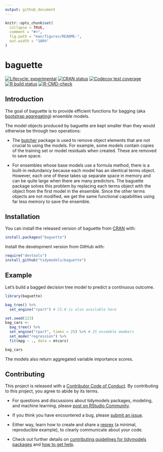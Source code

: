 ```yaml
---
output: github_document
---
```


<!-- README.md is generated from README.Rmd. Please edit that file -->

```r
knitr::opts_chunk$set(
  collapse = TRUE,
  comment = "#>",
  fig.path = "man/figures/README-",
  out.width = "100%"
)
```

# baguette

<!-- badges: start -->
[![Lifecycle: experimental](https://img.shields.io/badge/lifecycle-experimental-orange.svg)](https://www.tidyverse.org/lifecycle/#experimental)
[![CRAN status](https://www.r-pkg.org/badges/version/baguette)](https://cran.r-project.org/package=baguette)
[![Codecov test coverage](https://codecov.io/gh/tidymodels/baguette/branch/master/graph/badge.svg)](https://codecov.io/gh/tidymodels/baguette?branch=master)
[![R build status](https://github.com/tidymodels/baguette/workflows/R-CMD-check/badge.svg)](https://github.com/tidymodels/baguette/actions)
[![R-CMD-check](https://github.com/tidymodels/baguette/workflows/R-CMD-check/badge.svg)](https://github.com/tidymodels/baguette/actions)
<!-- badges: end -->

## Introduction

The goal of baguette is to provide efficient functions for bagging (aka [bootstrap aggregating](https://scholar.google.com/scholar?hl=en&as_sdt=0%2C7&q=bagging+predictors+breiman+1996&oq=Bagging+predictors+)) ensemble models.

The model objects produced by baguette are kept smaller than they would otherwise be through two operations:

- The [butcher](https://tidymodels.github.io/butcher/) package is used to remove object elements that are not crucial to using the models. For example, some models contain copies of the training set or model residuals when created. These are removed to save space.

- For ensembles whose base models use a formula method, there is a built-in redundancy because each model has an identical terms object. However, each one of these takes up separate space in memory and can be quite large when there are many predictors. The baguette package solves this problem by replacing each terms object with the object from the first model in the ensemble. Since the other terms objects are not modified, we get the same functional capabilities using far less memory to save the ensemble.

## Installation

You can install the released version of baguette from [CRAN](https://CRAN.R-project.org) with:

``` r
install.packages("baguette")
```

Install the development version from GitHub with:

``` r
require("devtools")
install_github("tidymodels/baguette")
```

## Example

Let's build a bagged decision tree model to predict a continuous outcome.

```r
library(baguette)

bag_tree() %>% 
  set_engine("rpart") # C5.0 is also available here

set.seed(123)
bag_cars <- 
  bag_tree() %>% 
  set_engine("rpart", times = 25) %>% # 25 ensemble members 
  set_mode("regression") %>% 
  fit(mpg ~ ., data = mtcars)

bag_cars
```

The models also return aggregated variable importance scores.

## Contributing

This project is released with a [Contributor Code of Conduct](https://contributor-covenant.org/version/2/0/CODE_OF_CONDUCT.html). By contributing to this project, you agree to abide by its terms.

- For questions and discussions about tidymodels packages, modeling, and machine learning, please [post on RStudio Community](https://rstd.io/tidymodels-community).

- If you think you have encountered a bug, please [submit an issue](https://github.com/tidymodels/baguette/issues).

- Either way, learn how to create and share a [reprex](https://rstd.io/reprex) (a minimal, reproducible example), to clearly communicate about your code.

- Check out further details on [contributing guidelines for tidymodels packages](https://www.tidymodels.org/contribute/) and [how to get help](https://www.tidymodels.org/help/).

